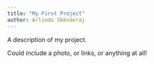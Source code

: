 ```yaml
---
title: "My First Project"
author: Arlindo Skënderaj
---
```


A description of my project.

Could include a photo, or links, or anything at all!